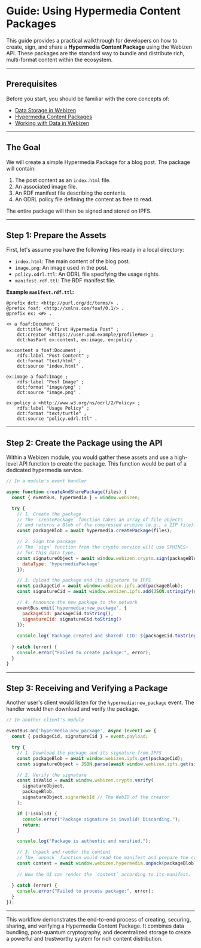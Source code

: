 
# Guide: Using Hypermedia Content Packages

This guide provides a practical walkthrough for developers on how to create, sign, and share a **Hypermedia Content Package** using the Webizen API. These packages are the standard way to bundle and distribute rich, multi-format content within the ecosystem.

---

## Prerequisites

Before you start, you should be familiar with the core concepts of:

- [Data Storage in Webizen](../core-concepts/data-storage)
- [Hypermedia Content Packages](../core-concepts/hypermedia-packages)
- [Working with Data in Webizen](./working-with-data)

---

## The Goal

We will create a simple Hypermedia Package for a blog post. The package will contain:

1. The post content as an `index.html` file.
2. An associated image file.
3. An RDF manifest file describing the contents.
4. An ODRL policy file defining the content as free to read.

The entire package will then be signed and stored on IPFS.

---

## Step 1: Prepare the Assets

First, let's assume you have the following files ready in a local directory:

- `index.html`: The main content of the blog post.
- `image.png`: An image used in the post.
- `policy.odrl.ttl`: An ODRL file specifying the usage rights.
- `manifest.rdf.ttl`: The RDF manifest file.

**Example `manifest.rdf.ttl`:**

```turtle
@prefix dct: <http://purl.org/dc/terms/> .
@prefix foaf: <http://xmlns.com/foaf/0.1/> .
@prefix ex: <#> .

<> a foaf:Document ;
    dct:title "My First Hypermedia Post" ;
    dct:creator <https://user.pod.example/profile#me> ;
    dct:hasPart ex:content, ex:image, ex:policy .

ex:content a foaf:Document ;
    rdfs:label "Post Content" ;
    dct:format "text/html" ;
    dct:source "index.html" .

ex:image a foaf:Image ;
    rdfs:label "Post Image" ;
    dct:format "image/png" ;
    dct:source "image.png" .

ex:policy a <http://www.w3.org/ns/odrl/2/Policy> ;
    rdfs:label "Usage Policy" ;
    dct:format "text/turtle" ;
    dct:source "policy.odrl.ttl" .
```

---

## Step 2: Create the Package using the API

Within a Webizen module, you would gather these assets and use a high-level API function to create the package. This function would be part of a dedicated hypermedia service.

```javascript
// In a module's event handler

async function createAndSharePackage(files) {
  const { eventBus, hypermedia } = window.webizen;

  try {
    // 1. Create the package
    // The `createPackage` function takes an array of file objects
    // and returns a Blob of the compressed archive (e.g., a ZIP file).
    const packageBlob = await hypermedia.createPackage(files);

    // 2. Sign the package
    // The `sign` function from the crypto service will use SPHINCS+
    // for this data type.
    const signatureObject = await window.webizen.crypto.sign(packageBlob, {
      dataType: 'hypermediaPackage'
    });

    // 3. Upload the package and its signature to IPFS
    const packageCid = await window.webizen.ipfs.add(packageBlob);
    const signatureCid = await window.webizen.ipfs.add(JSON.stringify(signatureObject));

    // 4. Announce the new package to the network
    eventBus.emit('hypermedia:new_package', {
      packageCid: packageCid.toString(),
      signatureCid: signatureCid.toString()
    });
    
    console.log(`Package created and shared! CID: ${packageCid.toString()}`);
    
  } catch (error) {
    console.error("Failed to create package:", error);
  }
}
```

---

## Step 3: Receiving and Verifying a Package

Another user's client would listen for the `hypermedia:new_package` event. The handler would then download and verify the package.

```javascript
// In another client's module

eventBus.on('hypermedia:new_package', async (event) => {
  const { packageCid, signatureCid } = event.payload;

  try {
    // 1. Download the package and its signature from IPFS
    const packageBlob = await window.webizen.ipfs.get(packageCid);
    const signatureObject = JSON.parse(await window.webizen.ipfs.get(signatureCid));

    // 2. Verify the signature
    const isValid = await window.webizen.crypto.verify(
      signatureObject,
      packageBlob,
      signatureObject.signerWebId // The WebID of the creator
    );

    if (!isValid) {
      console.error("Package signature is invalid! Discarding.");
      return;
    }

    console.log("Package is authentic and verified.");

    // 3. Unpack and render the content
    // The `unpack` function would read the manifest and prepare the content for display.
    const content = await window.webizen.hypermedia.unpack(packageBlob);
    
    // Now the UI can render the `content` according to its manifest.
    
  } catch (error) {
    console.error("Failed to process package:", error);
  }
});
```

---

This workflow demonstrates the end-to-end process of creating, securing, sharing, and verifying a Hypermedia Content Package. It combines data bundling, post-quantum cryptography, and decentralized storage to create a powerful and trustworthy system for rich content distribution.